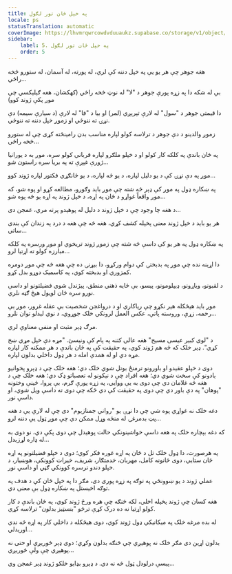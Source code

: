 ```yaml
---
title: په خپل ځان تور لګول
locale: ps
statusTranslation: automatic
coverImage: https://lhvmrqwrcowdvduuaukz.supabase.co/storage/v1/object/public/strapi-uploads/small_cover-tratado-de-psicologia-revolucionaria.webp-5e15e1cec4e0ebebcde5d7fc7565d8fd.webp
sidebar:
    label: 5. په خپل ځان تور لګول
    order: 5
---
```

هغه جوهر چې هر یو یې په خپل دننه کې لري، له پورته، له آسمان، له ستورو څخه راځي...

بې له شکه دا په زړه پورې جوهر د "لا" له نوټ څخه راځي (کهکشان، هغه ګیلیکسي چې موږ پکې ژوند کوو)

دا قیمتي جوهر د "سول" له لارې تېرېږي (لمر) او بیا د "فا" له لارې (د سیارې سیمه) دې نړۍ ته ننوځي او زموږ خپل دننه ته ننوځي.

زموږ والدینو د دې جوهر د ترلاسه کولو لپاره مناسب بدن رامینځته کړی چې له ستورو څخه راځي...

په ځان باندې په کلکه کار کولو او د خپلو ملګرو لپاره قرباني کولو سره، موږ به د یورانیا ژورې غېږې ته په بریا سره راستون شو...

موږ په دې نړۍ کې د یو دلیل لپاره، د یو څه لپاره، د یو ځانګړي فکتور لپاره ژوند کوو...

په ښکاره ډول په موږ کې ډېر څه شته چې موږ باید وګورو، مطالعه کړو او پوه شو، که موږ واقعاً غواړو د ځان په اړه، د خپل ژوند په اړه یو څه پوه شو...

د هغه چا وجود چې د خپل ژوند د دلیل له پوهېدو پرته مري، غمجن دی...

هر یو باید د خپل ژوند معنی پخپله کشف کړي، هغه څه چې هغه د درد په زندان کې بندی ساتي...

په ښکاره ډول په هر یو کې داسې څه شته چې زموږ ژوند تریخوي او موږ ورسره په کلکه مبارزه کولو ته اړتیا لرو...

دا اړینه نده چې موږ په بدبختۍ کې دوام ورکړو، دا بیړنۍ ده چې هغه څه چې موږ دومره کمزوري او بدبخته کوي، په کاسمیک دوړو بدل کړو.

د لقبونو، ویاړونو، ډیپلومونو، پیسو، بې ځایه ذهني منطق، پیژندل شوي فضیلتونو او داسې نورو سره ځان لویول هیڅ ګټه نلري.

موږ باید هیڅکله هیر نکړو چې ریاکاري او د درواغجن شخصیت بې عقله غرور، موږ بې رحمه، زړې، وروسته پاتې، عکس العمل لرونکي خلک جوړوي، د نوي لیدلو توان نلرو...

مرګ ډېر مثبت او منفي معناوې لري.

د "لوی کبیر عیسی مسیح" هغه عالي کتنه په پام کې ونیسئ. "مړه دې خپل مړي ښخ کړي". ډېر خلک که څه هم ژوند کوي، په حقیقت کې په ځان باندې د هر ممکنه کار لپاره مړه دي او له همدې امله د هر ډول داخلي بدلون لپاره.

دوی د خپلو عقیدو او باورونو ترمنځ بوتل شوي خلک دي؛ هغه خلک چې د ډېرو پخوانیو یادونو کې سخت شوي دي؛ هغه افراد چې د نیکونو له تعصباتو ډک دي؛ هغه خلک چې د هغه څه غلامان دي چې دوی به یې ووایي، په زړه پورې ګرم، بې پروا، ځینې وختونه "پوهان" په دې باور دي چې دوی په حقیقت کې دي ځکه چې دوی ته داسې ویل شوي، او داسې نور.

دغه خلک نه غواړي پوه شي چې دا نړۍ یو "رواني جمنازیوم" دی چې له لارې یې د هغه پټ بدمرغۍ له منځه وړل ممکن دي چې موږ ټول یې دننه لرو...

که دغه بېچاره خلک په هغه داسې خواشینونکي حالت پوهیدل چې دوی پکې دي، نو دوی به له ډاره لړزیدل...

په هرصورت، دا ډول خلک تل د ځان په اړه غوره فکر کوي؛ دوی د خپلو فضیلتونو په اړه ځان ستایي، دوی ځانونه کامل، مهربان، خدمتګار، شریف، خیرات کوونکي، هوښیار، د خپلو دندو ترسره کوونکي ګڼي او داسې نور.

عملي ژوند د یو ښوونځي په توګه په زړه پوری دی، مګر دا په خپل ځان کې د هدف په توګه اخیستل په ښکاره ډول بې معنی دي.

هغه کسان چې ژوند پخپله اخلي، لکه څنګه چې هره ورځ ژوند کوي، په ځان باندې د کار کولو اړتیا نه ده درک کړې ترڅو "بنسټیز بدلون" ترلاسه کړي.

له بده مرغه خلک په میکانیکي ډول ژوند کوي، دوی هیڅکله د داخلي کار په اړه څه ندي اوریدلي...

بدلون اړین دی مګر خلک نه پوهیږي چې څنګه بدلون وکړي؛ دوی ډېر ځوریږي او حتی نه پوهیږي چې ولې ځوریږي...

پیسې درلودل ټول څه نه دي. د ډېرو بډایو خلکو ژوند ډېر غمجن وي...

